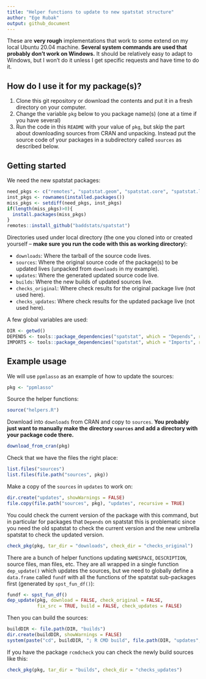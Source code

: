 ```yaml
---
title: "Helper functions to update to new spatstat structure"
author: "Ege Rubak"
output: github_document
---
```


These are **very rough** implementations that work to some extend on my local 
Ubuntu 20.04 machine. **Several system commands are used that probably don't
work on Windows.** It should be relatively easy to adapt to Windows, but I won't 
do it unless I get specific requests and have time to do it.

## How do I use it for my package(s)?

1. Clone this git repository or download the contents and put it in a fresh directory on your computer.
2. Change the variable `pkg` below to you package name(s) (one at a time if you have several)
3. Run the code in this `README` with your value of `pkg`, but skip the part about downloading sources from CRAN and unpacking. Instead put the source code of your packages in a subdirectory called `sources` as described below.

## Getting started

We need the new spatstat packages:
```r
need_pkgs <- c("remotes", "spatstat.geom", "spatstat.core", "spatstat.linnet")
inst_pkgs <- rownames(installed.packages())
miss_pkgs <- setdiff(need_pkgs, inst_pkgs)
if(length(miss_pkgs)>0){
  install.packages(miss_pkgs)
}
remotes::install_github("baddstats/spatstat")
```


Directories used under local directory (the one you cloned into or created yourself -- **make sure you run the code with this as working directory**):

- `downloads`: Where the tarball of the source code lives.
- `sources`: Where the original source code of the package(s) to be updated lives (unpacked from `downloads` in my example).
- `updates`: Where the generated updated source code live.
- `builds`: Where the new builds of updated sources live.
- `checks_original`: Where check results for the original package live (not used here).
- `checks_updates`: Where check results for the updated package live (not used here).

A few global variables are used:
```r
DIR <- getwd()
DEPENDS <- tools::package_dependencies("spatstat", which = "Depends", reverse = TRUE)$spatstat
IMPORTS <- tools::package_dependencies("spatstat", which = "Imports", reverse = TRUE)$spatstat
```

## Example usage

We will use `ppmlasso` as an example of how to update the sources:

```r
pkg <- "ppmlasso"
```

Source the helper functions:
```r
source("helpers.R")
```

Download into `downloads` from CRAN and copy to `sources`. **You probably just 
want to manually make the directory `sources` and add a directory with your 
package code there.**

```r
download_from_cran(pkg)
```

Check that we have the files the right place:
```r
list.files("sources")
list.files(file.path("sources", pkg))
```

Make a copy of the `sources` in `updates` to work on:
```r
dir.create("updates", showWarnings = FALSE)
file.copy(file.path("sources", pkg), "updates", recursive = TRUE)
```

You could check the current version of the package with this command, but in 
particular for packages that `Depends` on spatstat this is problematic since you
need the old spatstat to check the current version and the new umbrella spatstat
to check the updated version.
```r
check_pkg(pkg, tar_dir = "downloads", check_dir = "checks_original")
```

There are a bunch of helper functions updating `NAMESPACE`, `DESCRIPTION`, 
source files, man files, etc. They are all wrapped in a single function 
`dep_update()` which updates the sources, but we need to globally define a 
`data.frame` called `fundf` with all the functions of the spatstat sub-packages 
first (generated by `spst_fun_df()`):

```r
fundf <- spst_fun_df()
dep_update(pkg, download = FALSE, check_original = FALSE,
           fix_src = TRUE, build = FALSE, check_updates = FALSE)
```

Then you can build the sources:

```r
buildDIR <- file.path(DIR, "builds")
dir.create(buildDIR, showWarnings = FALSE)
system(paste("cd", buildDIR, "; R CMD build", file.path(DIR, "updates", pkg)))
```

If you have the package `rcmdcheck` you can check the newly build sources like
this:

```r
check_pkg(pkg, tar_dir = "builds", check_dir = "checks_updates")
```
